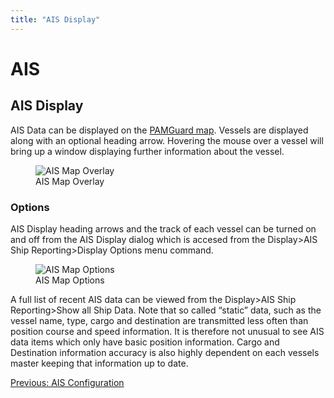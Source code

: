 ```yaml
---
title: "AIS Display"
---
```

AIS
===

AIS Display
-----------

  

AIS Data can be displayed on the [PAMGuard map](../../../mapping/mapHelp/docs/overview.html). Vessels are displayed along with an optional heading arrow. Hovering the mouse over a vessel will bring up a window displaying further information about the vessel.

  
  

![AIS Map Overlay](images/AISMap.png)  

### Options

AIS Display heading arrows and the track of each vessel can be turned on and off from the AIS Display dialog which is accesed from the Display>AIS Ship Reporting>Display Options menu command.

  
  

![AIS Map Options](images/AISDisplay.png)  
  

A full list of recent AIS data can be viewed from the Display>AIS Ship Reporting>Show all Ship Data. Note that so called "static" data, such as the vessel name, type, cargo and destination are transmitted less often than position course and speed information. It is therefore not unusual to see AIS data items which only have basic position information. Cargo and Destination information accuracy is also highly dependent on each vessels master keeping that information up to date.  
  

[Previous: AIS Configuration](AISConfiguration.html)